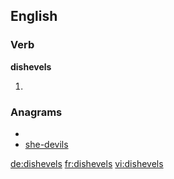 ==English==

===Verb===
'''dishevels'''

# {{third-person singular of|[[dishevel]]}}

===Anagrams===
* {{alphagram|deehilssv}}
* [[she-devils#English|she-devils]]

[[de:dishevels]]
[[fr:dishevels]]
[[vi:dishevels]]